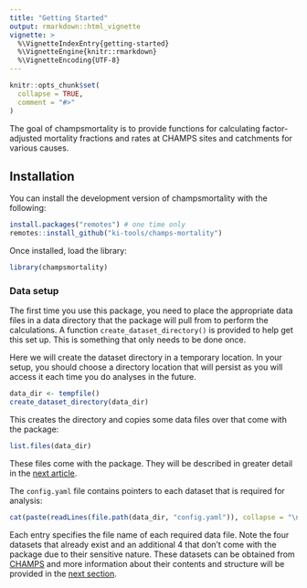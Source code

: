 ```yaml
---
title: "Getting Started"
output: rmarkdown::html_vignette
vignette: >
  %\VignetteIndexEntry{getting-started}
  %\VignetteEngine{knitr::rmarkdown}
  %\VignetteEncoding{UTF-8}
---
```


```r
knitr::opts_chunk$set(
  collapse = TRUE,
  comment = "#>"
)
```

The goal of champsmortality is to provide functions for calculating factor-adjusted mortality fractions and rates at CHAMPS sites and catchments for various causes.

## Installation

You can install the development version of champsmortality with the following:

``` r
install.packages("remotes") # one time only
remotes::install_github("ki-tools/champs-mortality")
```

Once installed, load the library:

```r
library(champsmortality)
```

### Data setup

The first time you use this package, you need to place the appropriate data files in a data directory that the package will pull from to perform the calculations. A function `create_dataset_directory()` is provided to help get this set up. This is something that only needs to be done once.

Here we will create the dataset directory in a temporary location. In your setup, you should choose a directory location that will persist as you will access it each time you do analyses in the future.

```r
data_dir <- tempfile()
create_dataset_directory(data_dir)
```

This creates the directory and copies some data files over that come with the package:

```r
list.files(data_dir)
```

These files come with the package. They will be described in greater detail in the [next article](datasets.html).

The `config.yaml` file contains pointers to each dataset that is required for analysis:

```r
cat(paste(readLines(file.path(data_dir, "config.yaml")), collapse = "\n"))
```

Each entry specifies the file name of each required data file. Note the four datasets that already exist and an additional 4 that don't come with the package due to their sensitive nature. These datasets can be obtained from [CHAMPS](https://champshealth.org/data/) and more information about their contents and structure will be provided in the [next section](datasets.html).
